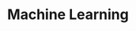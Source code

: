 ---
title: Machine Learning
tagline: Leveraging technology, math, and data to generate insights and automate complexities
banner: ./images/ai.webp
bannerPosition: center center
aliases: []
tags: []
created: 2022-03-06
updated: 2022-03-06
---